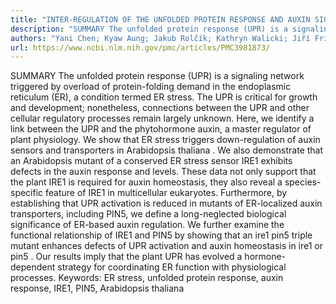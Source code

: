 ```yaml
---
title: "INTER-REGULATION OF THE UNFOLDED PROTEIN RESPONSE AND AUXIN SIGNALING"
description: "SUMMARY The unfolded protein response (UPR) is a signaling network triggered by overload of protein-folding demand in the endoplasmic reticulum (ER), a condition termed ER stress. The UPR is critical ..."
authors: "Yani Chen; Kyaw Aung; Jakub Rolčík; Kathryn Walicki; Jiří Friml; Federica Brandizzi"
url: https://www.ncbi.nlm.nih.gov/pmc/articles/PMC3981873/
---
```


SUMMARY The unfolded protein response (UPR) is a signaling network triggered by overload of protein-folding demand in the endoplasmic reticulum (ER), a condition termed ER stress. The UPR is critical for growth and development; nonetheless, connections between the UPR and other cellular regulatory processes remain largely unknown. Here, we identify a link between the UPR and the phytohormone auxin, a master regulator of plant physiology. We show that ER stress triggers down-regulation of auxin sensors and transporters in Arabidopsis thaliana . We also demonstrate that an Arabidopsis mutant of a conserved ER stress sensor IRE1 exhibits defects in the auxin response and levels. These data not only support that the plant IRE1 is required for auxin homeostasis, they also reveal a species-specific feature of IRE1 in multicellular eukaryotes. Furthermore, by establishing that UPR activation is reduced in mutants of ER-localized auxin transporters, including PIN5, we define a long-neglected biological significance of ER-based auxin regulation. We further examine the functional relationship of IRE1 and PIN5 by showing that an ire1 pin5 triple mutant enhances defects of UPR activation and auxin homeostasis in ire1 or pin5 . Our results imply that the plant UPR has evolved a hormone-dependent strategy for coordinating ER function with physiological processes. Keywords: ER stress, unfolded protein response, auxin response, IRE1, PIN5, Arabidopsis thaliana
